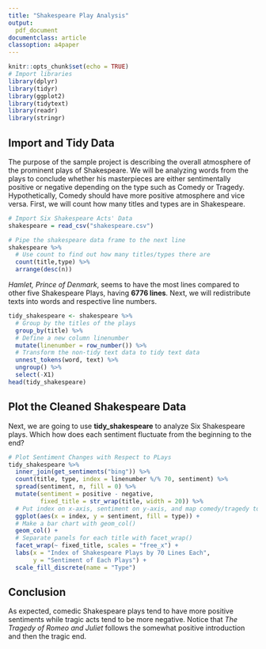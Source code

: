 ```yaml
---
title: "Shakespeare Play Analysis"
output:
  pdf_document
documentclass: article
classoption: a4paper  
---
```

```r
knitr::opts_chunk$set(echo = TRUE)
# Import libraries
library(dplyr)
library(tidyr)
library(ggplot2)
library(tidytext)
library(readr)
library(stringr)
```

## Import and Tidy Data

The purpose of the sample project is describing the overall atmosphere of the prominent plays of Shakespeare. We will be analyzing words from the plays to conclude whether his masterpieces are either sentimentally positive or negative depending on the type such as Comedy or Tragedy. Hypothetically, Comedy should have more positive atmosphere and vice versa.
First, we will count how many titles and types are in Shakespeare.

```r
# Import Six Shakespeare Acts' Data
shakespeare = read_csv("shakespeare.csv")

# Pipe the shakespeare data frame to the next line
shakespeare %>% 
  # Use count to find out how many titles/types there are
  count(title,type) %>%
  arrange(desc(n))
```

*Hamlet, Prince of Denmark*, seems to have the most lines compared to other five Shakespeare Plays, having **6776 lines**.
Next, we will redistribute texts into words and respective line numbers.

```r
tidy_shakespeare <- shakespeare %>%
  # Group by the titles of the plays
  group_by(title) %>%
  # Define a new column linenumber
  mutate(linenumber = row_number()) %>%
  # Transform the non-tidy text data to tidy text data
  unnest_tokens(word, text) %>%
  ungroup() %>%
  select(-X1)
head(tidy_shakespeare)
```

\break

## Plot the Cleaned Shakespeare Data

Next, we are going to use **tidy_shakespeare** to analyze Six Shakespeare plays. Which how does each sentiment fluctuate from the beginning to the end?

```r
# Plot Sentiment Changes with Respect to PLays
tidy_shakespeare %>%
  inner_join(get_sentiments("bing")) %>%
  count(title, type, index = linenumber %/% 70, sentiment) %>%
  spread(sentiment, n, fill = 0) %>%
  mutate(sentiment = positive - negative,
         fixed_title = str_wrap(title, width = 20)) %>%
  # Put index on x-axis, sentiment on y-axis, and map comedy/tragedy to fill
  ggplot(aes(x = index, y = sentiment, fill = type)) +
  # Make a bar chart with geom_col()
  geom_col() +
  # Separate panels for each title with facet_wrap()
  facet_wrap(~ fixed_title, scales = "free_x") +
  labs(x = "Index of Shakespeare Plays by 70 Lines Each",
       y = "Sentiment of Each Plays") +
  scale_fill_discrete(name = "Type")
```

## Conclusion

As expected, comedic Shakespeare plays tend to have more positive sentiments while tragic acts tend to be more negative.
Notice that *The Tragedy of Romeo and Juliet* follows the somewhat positive introduction and then the tragic end.